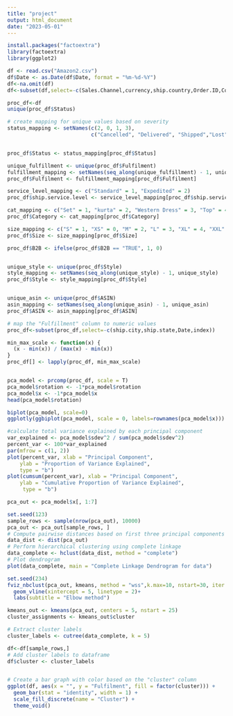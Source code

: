 ---
title: "project"
output: html_document
date: "2023-05-01"
---

```{r}
install.packages("factoextra")
library(factoextra)
library(ggplot2)
```

```{r setup, include=FALSE}
df <- read.csv("Amazon2.csv")
df$Date <- as.Date(df$Date, format = "%m-%d-%Y")
df<-na.omit(df)
df<-subset(df,select=-c(Sales.Channel,currency,ship.country,Order.ID,Courier.Status,promotion.ids,SKU))

proc_df<-df
unique(proc_df$Status)
```


```{r}
# create mapping for unique values based on severity
status_mapping <- setNames(c(2, 0, 1, 3), 
                           c("Cancelled", "Delivered", "Shipped","Lost"))


proc_df$Status <- status_mapping[proc_df$Status]

unique_fulfillment <- unique(proc_df$Fulfilment)
fulfillment_mapping <- setNames(seq_along(unique_fulfillment) - 1, unique_fulfillment)
proc_df$Fulfilment <- fulfillment_mapping[proc_df$Fulfilment]

service_level_mapping <- c("Standard" = 1, "Expedited" = 2)
proc_df$ship.service.level <- service_level_mapping[proc_df$ship.service.level]

cat_mapping <- c("Set" = 1, "kurta" = 2, "Western Dress" = 3, "Top" = 4, "Ethnic Dress" = 5, "Bottom" = 6, "Saree" = 7, "Blouse" = 8, "Dupatta" = 9)
proc_df$Category <- cat_mapping[proc_df$Category]

size_mapping <- c("S" = 1, "XS" = 0, "M" = 2, "L" = 3, "XL" = 4, "XXL" = 5, "3XL" = 6, "4XL" = 7, "5XL" = 8, "6XL" = 9, "Free" = 10)
proc_df$Size <- size_mapping[proc_df$Size]

proc_df$B2B <- ifelse(proc_df$B2B == "TRUE", 1, 0)


unique_style <- unique(proc_df$Style)
style_mapping <- setNames(seq_along(unique_style) - 1, unique_style)
proc_df$Style <- style_mapping[proc_df$Style]


unique_asin <- unique(proc_df$ASIN)
asin_mapping <- setNames(seq_along(unique_asin) - 1, unique_asin)
proc_df$ASIN <- asin_mapping[proc_df$ASIN]

# map the "Fulfillment" column to numeric values
proc_df<-subset(proc_df,select=-c(ship.city,ship.state,Date,index))

```

```{r}
min_max_scale <- function(x) {
  (x - min(x)) / (max(x) - min(x))
}
proc_df[] <- lapply(proc_df, min_max_scale)



```


```{r}
pca_model <- prcomp(proc_df, scale = T)
pca_model$rotation <- -1*pca_model$rotation
pca_model$x <- -1*pca_model$x
head(pca_model$rotation)
```

```{r}
biplot(pca_model, scale=0)
ggplotly(ggbiplot(pca_model, scale = 0, labels=rownames(pca_model$x)))

```

```{r}

#calculate total variance explained by each principal component
var_explained <- pca_model$sdev^2 / sum(pca_model$sdev^2)
percent_var <- 100*var_explained
par(mfrow = c(1, 2))
plot(percent_var, xlab = "Principal Component",
    ylab = "Proportion of Variance Explained",
    type = "b")
plot(cumsum(percent_var), xlab = "Principal Component",
    ylab = "Cumulative Proportion of Variance Explained",
     type = "b")
```

```{r}
pca_out <- pca_model$x[, 1:7]

```

```{r}
set.seed(123)
sample_rows <- sample(nrow(pca_out), 10000)
pca_out <- pca_out[sample_rows, ]
# Compute pairwise distances based on first three principal components
data_dist <- dist(pca_out)
# Perform hierarchical clustering using complete linkage
data_complete <- hclust(data_dist, method = "complete")
# Plot dendrogram
plot(data_complete, main = "Complete Linkage Dendrogram for data")
```


```{r}
set.seed(234)
fviz_nbclust(pca_out, kmeans, method = "wss",k.max=10, nstart=30, iter.max=30) +
  geom_vline(xintercept = 5, linetype = 2)+
  labs(subtitle = "Elbow method")
```
```{r}

kmeans_out <- kmeans(pca_out, centers = 5, nstart = 25)
cluster_assignments <- kmeans_out$cluster
```

```{r}
# Extract cluster labels
cluster_labels <- cutree(data_complete, k = 5)

df<-df[sample_rows,]
# Add cluster labels to dataframe
df$cluster <- cluster_labels
```

```{r}

```
```{r}
# Create a bar graph with color based on the "cluster" column
ggplot(df, aes(x = "", y = "Fulfilment", fill = factor(cluster))) + 
  geom_bar(stat = "identity", width = 1) +
  scale_fill_discrete(name = "Cluster") +
  theme_void()
```